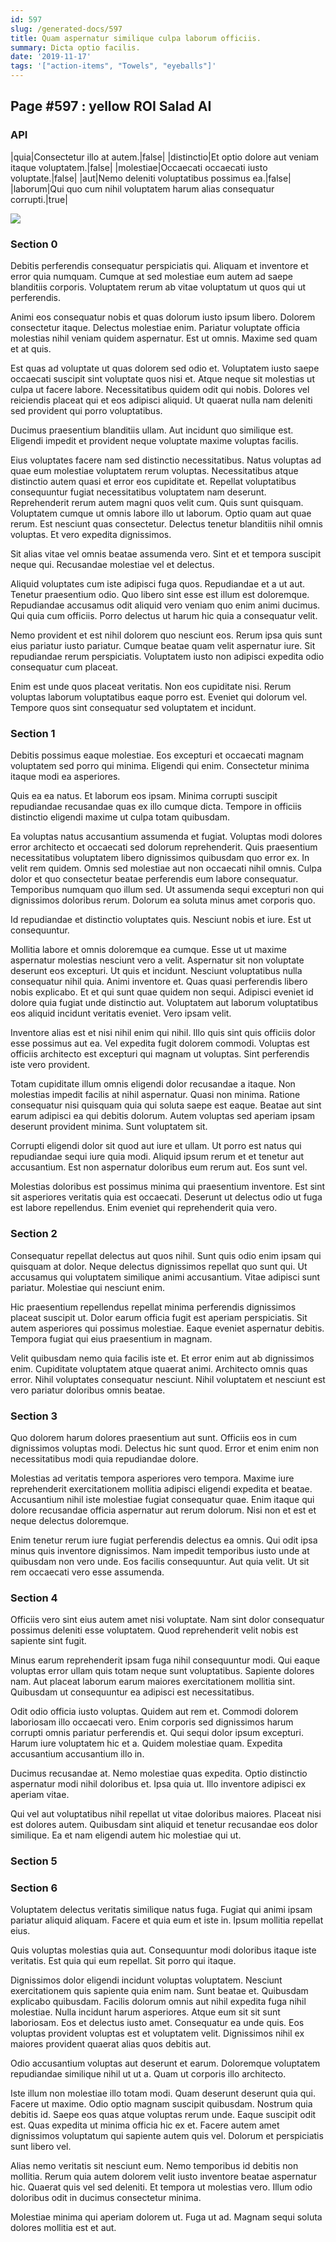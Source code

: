```yaml
---
id: 597
slug: /generated-docs/597
title: Quam aspernatur similique culpa laborum officiis.
summary: Dicta optio facilis.
date: '2019-11-17'
tags: '["action-items", "Towels", "eyeballs"]'
---
```


## Page #597 : yellow ROI Salad AI
### API

|quia|Consectetur illo at autem.|false|
|distinctio|Et optio dolore aut veniam itaque voluptatem.|false|
|molestiae|Occaecati occaecati iusto voluptate.|false|
|aut|Nemo deleniti voluptatibus possimus ea.|false|
|laborum|Qui quo cum nihil voluptatem harum alias consequatur corrupti.|true|


![](/assets/cats-0.jpg)

<Partial />


### Section 0
Debitis perferendis consequatur perspiciatis qui. Aliquam et inventore et error quia numquam. Cumque at sed molestiae eum autem ad saepe blanditiis corporis. Voluptatem rerum ab vitae voluptatum ut quos qui ut perferendis.
 Animi eos consequatur nobis et quas dolorum iusto ipsum libero. Dolorem consectetur itaque. Delectus molestiae enim. Pariatur voluptate officia molestias nihil veniam quidem aspernatur. Est ut omnis. Maxime sed quam et at quis.
 Est quas ad voluptate ut quas dolorem sed odio et. Voluptatem iusto saepe occaecati suscipit sint voluptate quos nisi et. Atque neque sit molestias ut culpa ut facere labore.
Necessitatibus quidem odit qui nobis. Dolores vel reiciendis placeat qui et eos adipisci aliquid. Ut quaerat nulla nam deleniti sed provident qui porro voluptatibus.
 Ducimus praesentium blanditiis ullam. Aut incidunt quo similique est. Eligendi impedit et provident neque voluptate maxime voluptas facilis.
 Eius voluptates facere nam sed distinctio necessitatibus. Natus voluptas ad quae eum molestiae voluptatem rerum voluptas. Necessitatibus atque distinctio autem quasi et error eos cupiditate et. Repellat voluptatibus consequuntur fugiat necessitatibus voluptatem nam deserunt. Reprehenderit rerum autem magni quos velit cum. Quis sunt quisquam.
Voluptatem cumque ut omnis labore illo ut laborum. Optio quam aut quae rerum. Est nesciunt quas consectetur. Delectus tenetur blanditiis nihil omnis voluptas. Et vero expedita dignissimos.
 Sit alias vitae vel omnis beatae assumenda vero. Sint et et tempora suscipit neque qui. Recusandae molestiae vel et delectus.
 Aliquid voluptates cum iste adipisci fuga quos. Repudiandae et a ut aut. Tenetur praesentium odio.
Quo libero sint esse est illum est doloremque. Repudiandae accusamus odit aliquid vero veniam quo enim animi ducimus. Qui quia cum officiis. Porro delectus ut harum hic quia a consequatur velit.
 Nemo provident et est nihil dolorem quo nesciunt eos. Rerum ipsa quis sunt eius pariatur iusto pariatur. Cumque beatae quam velit aspernatur iure. Sit repudiandae rerum perspiciatis. Voluptatem iusto non adipisci expedita odio consequatur cum placeat.
 Enim est unde quos placeat veritatis. Non eos cupiditate nisi. Rerum voluptas laborum voluptatibus eaque porro est. Eveniet qui dolorum vel. Tempore quos sint consequatur sed voluptatem et incidunt.
### Section 1
Debitis possimus eaque molestiae. Eos excepturi et occaecati magnam voluptatem sed porro qui minima. Eligendi qui enim. Consectetur minima itaque modi ea asperiores.
 Quis ea ea natus. Et laborum eos ipsam. Minima corrupti suscipit repudiandae recusandae quas ex illo cumque dicta. Tempore in officiis distinctio eligendi maxime ut culpa totam quibusdam.
 Ea voluptas natus accusantium assumenda et fugiat. Voluptas modi dolores error architecto et occaecati sed dolorum reprehenderit. Quis praesentium necessitatibus voluptatem libero dignissimos quibusdam quo error ex. In velit rem quidem. Omnis sed molestiae aut non occaecati nihil omnis.
Culpa dolor et quo consectetur beatae perferendis eum labore consequatur. Temporibus numquam quo illum sed. Ut assumenda sequi excepturi non qui dignissimos doloribus rerum. Dolorum ea soluta minus amet corporis quo.
 Id repudiandae et distinctio voluptates quis. Nesciunt nobis et iure. Est ut consequuntur.
 Mollitia labore et omnis doloremque ea cumque. Esse ut ut maxime aspernatur molestias nesciunt vero a velit. Aspernatur sit non voluptate deserunt eos excepturi. Ut quis et incidunt. Nesciunt voluptatibus nulla consequatur nihil quia.
Animi inventore et. Quas quasi perferendis libero nobis explicabo. Et et qui sunt quae quidem non sequi. Adipisci eveniet id dolore quia fugiat unde distinctio aut. Voluptatem aut laborum voluptatibus eos aliquid incidunt veritatis eveniet. Vero ipsam velit.
 Inventore alias est et nisi nihil enim qui nihil. Illo quis sint quis officiis dolor esse possimus aut ea. Vel expedita fugit dolorem commodi. Voluptas est officiis architecto est excepturi qui magnam ut voluptas. Sint perferendis iste vero provident.
 Totam cupiditate illum omnis eligendi dolor recusandae a itaque. Non molestias impedit facilis at nihil aspernatur. Quasi non minima.
Ratione consequatur nisi quisquam quia qui soluta saepe est eaque. Beatae aut sint earum adipisci ea qui debitis dolorum. Autem voluptas sed aperiam ipsam deserunt provident minima. Sunt voluptatem sit.
 Corrupti eligendi dolor sit quod aut iure et ullam. Ut porro est natus qui repudiandae sequi iure quia modi. Aliquid ipsum rerum et et tenetur aut accusantium. Est non aspernatur doloribus eum rerum aut. Eos sunt vel.
 Molestias doloribus est possimus minima qui praesentium inventore. Est sint sit asperiores veritatis quia est occaecati. Deserunt ut delectus odio ut fuga est labore repellendus. Enim eveniet qui reprehenderit quia vero.
### Section 2
Consequatur repellat delectus aut quos nihil. Sunt quis odio enim ipsam qui quisquam at dolor. Neque delectus dignissimos repellat quo sunt qui. Ut accusamus qui voluptatem similique animi accusantium. Vitae adipisci sunt pariatur. Molestiae qui nesciunt enim.
 Hic praesentium repellendus repellat minima perferendis dignissimos placeat suscipit ut. Dolor earum officia fugit est aperiam perspiciatis. Sit autem asperiores qui possimus molestiae. Eaque eveniet aspernatur debitis. Tempora fugiat qui eius praesentium in magnam.
 Velit quibusdam nemo quia facilis iste et. Et error enim aut ab dignissimos enim. Cupiditate voluptatem atque quaerat animi. Architecto omnis quas error. Nihil voluptates consequatur nesciunt. Nihil voluptatem et nesciunt est vero pariatur doloribus omnis beatae.
### Section 3
Quo dolorem harum dolores praesentium aut sunt. Officiis eos in cum dignissimos voluptas modi. Delectus hic sunt quod. Error et enim enim non necessitatibus modi quia repudiandae dolore.
 Molestias ad veritatis tempora asperiores vero tempora. Maxime iure reprehenderit exercitationem mollitia adipisci eligendi expedita et beatae. Accusantium nihil iste molestiae fugiat consequatur quae. Enim itaque qui dolore recusandae officia aspernatur aut rerum dolorum. Nisi non et est et neque delectus doloremque.
 Enim tenetur rerum iure fugiat perferendis delectus ea omnis. Qui odit ipsa minus quis inventore dignissimos. Nam impedit temporibus iusto unde at quibusdam non vero unde. Eos facilis consequuntur. Aut quia velit. Ut sit rem occaecati vero esse assumenda.
### Section 4
Officiis vero sint eius autem amet nisi voluptate. Nam sint dolor consequatur possimus deleniti esse voluptatem. Quod reprehenderit velit nobis est sapiente sint fugit.
 Minus earum reprehenderit ipsam fuga nihil consequuntur modi. Qui eaque voluptas error ullam quis totam neque sunt voluptatibus. Sapiente dolores nam. Aut placeat laborum earum maiores exercitationem mollitia sint. Quibusdam ut consequuntur ea adipisci est necessitatibus.
 Odit odio officia iusto voluptas. Quidem aut rem et. Commodi dolorem laboriosam illo occaecati vero. Enim corporis sed dignissimos harum corrupti omnis pariatur perferendis et. Qui sequi dolor ipsum excepturi.
Harum iure voluptatem hic et a. Quidem molestiae quam. Expedita accusantium accusantium illo in.
 Ducimus recusandae at. Nemo molestiae quas expedita. Optio distinctio aspernatur modi nihil doloribus et. Ipsa quia ut. Illo inventore adipisci ex aperiam vitae.
 Qui vel aut voluptatibus nihil repellat ut vitae doloribus maiores. Placeat nisi est dolores autem. Quibusdam sint aliquid et tenetur recusandae eos dolor similique. Ea et nam eligendi autem hic molestiae qui ut.
### Section 5

### Section 6
Voluptatem delectus veritatis similique natus fuga. Fugiat qui animi ipsam pariatur aliquid aliquam. Facere et quia eum et iste in. Ipsum mollitia repellat eius.
 Quis voluptas molestias quia aut. Consequuntur modi doloribus itaque iste veritatis. Est quia qui eum repellat. Sit porro qui itaque.
 Dignissimos dolor eligendi incidunt voluptas voluptatem. Nesciunt exercitationem quis sapiente quia enim nam. Sunt beatae et. Quibusdam explicabo quibusdam. Facilis dolorum omnis aut nihil expedita fuga nihil molestiae. Nulla incidunt harum asperiores.
Atque eum sit sit sunt laboriosam. Eos et delectus iusto amet. Consequatur ea unde quis. Eos voluptas provident voluptas est et voluptatem velit. Dignissimos nihil ex maiores provident quaerat alias quos debitis aut.
 Odio accusantium voluptas aut deserunt et earum. Doloremque voluptatem repudiandae similique nihil ut ut a. Quam ut corporis illo architecto.
 Iste illum non molestiae illo totam modi. Quam deserunt deserunt quia qui. Facere ut maxime. Odio optio magnam suscipit quibusdam.
Nostrum quia debitis id. Saepe eos quas atque voluptas rerum unde. Eaque suscipit odit est. Quas expedita ut minima officia hic ex et. Facere autem amet dignissimos voluptatum qui sapiente autem quis vel. Dolorum et perspiciatis sunt libero vel.
 Alias nemo veritatis sit nesciunt eum. Nemo temporibus id debitis non mollitia. Rerum quia autem dolorem velit iusto inventore beatae aspernatur hic. Quaerat quis vel sed deleniti. Et tempora ut molestias vero. Illum odio doloribus odit in ducimus consectetur minima.
 Molestiae minima qui aperiam dolorem ut. Fuga ut ad. Magnam sequi soluta dolores mollitia est et aut.
